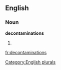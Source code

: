 
==English==

===Noun===
'''decontaminations'''

# {{plural of|[[decontamination]]}}

[[Category:English plurals]]

[[fr:decontaminations]]